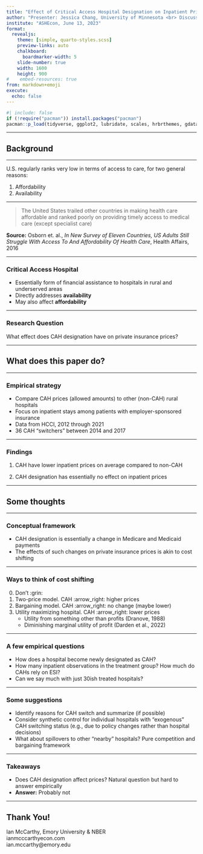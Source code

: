 ```yaml
---
title: "Effect of Critical Access Hospital Designation on Inpatient Prices in Employer-Sponsored Insurance"
author: "Presenter: Jessica Chang, University of Minnesota <br> Discussant: Ian McCarthy, Emory University and NBER"
institute: "ASHEcon, June 13, 2023"
format: 
  revealjs:
    theme: [simple, quarto-styles.scss]
    preview-links: auto
    chalkboard:
      boardmarker-width: 5
    slide-number: true
    width: 1600
    height: 900
#    embed-resources: true
from: markdown+emoji
execute: 
  echo: false
---
```


```r
#| include: false
if (!require("pacman")) install.packages("pacman")
pacman::p_load(tidyverse, ggplot2, lubridate, scales, hrbrthemes, gdata, ggforce, gganimate)
```

---

## Background {.section-divider}

---

U.S. regularly ranks very low in terms of access to care, for two general reasons:

1. Affordability
2. Availability


---

> The United States trailed other countries in making health care affordable and ranked poorly on providing timely access to medical care (except specialist care)

::: aside
**Source:** Osborn et. al., *In New Survey of Eleven Countries, US Adults Still Struggle With Access To And Affordability Of Health Care*, Health Affairs, 2016
:::


---

### Critical Access Hospital

- Essentially form of financial assistance to hospitals in rural and underserved areas
- Directly addresses **availability**
- May also affect **affordability**


---

### Research Question

What effect does CAH designation have on private insurance prices?



---

## What does this paper do? {.section-divider}


---

### Empirical strategy

- Compare CAH prices (allowed amounts) to other (non-CAH) rural hospitals
- Focus on inpatient stays among patients with employer-sponsored insurance
- Data from HCCI, 2012 through 2021
- 36 CAH "switchers" between 2014 and 2017


---

### Findings

:::{.fragment}
1. CAH have lower inpatient prices on average compared to non-CAH
:::

:::{.fragment}
2. CAH designation has essentially no effect on inpatient prices
:::

---

## Some thoughts {.section-divider}


---

### Conceptual framework

- CAH designation is essentially a change in Medicare and Medicaid payments
- The effects of such changes on private insurance prices is akin to cost shifting

---

### Ways to think of cost shifting

:::{.incremental}
0. Don't :grin:
1. Two-price model. CAH :arrow_right: higher prices
2. Bargaining model. CAH :arrow_right: no change (maybe lower)
3. Utility maximizing hospital. CAH :arrow_right: lower prices
    - Utility from something other than profits (Dranove, 1988)
    - Diminishing marginal utility of profit (Darden et al., 2022)
:::

---

### A few empirical questions

- How does a hospital become newly designated as CAH?
- How many inpatient observations in the treatment group? How much do CAHs rely on ESI?
- Can we say much with just 30ish treated hospitals? 

---

### Some suggestions

- Identify reasons for CAH switch and summarize (if possible)
- Consider synthetic control for individual hospitals with "exogenous" CAH switching status (e.g., due to policy changes rather than hospital decisions)
- What about spillovers to other "nearby" hospitals? Pure competition and bargaining framework

---

### Takeaways

- Does CAH designation affect prices? Natural question but hard to answer empirically
- **Answer:** Probably not

---

## Thank You! {.section-divider}

::: footnote
Ian McCarthy, Emory University & NBER<br>
ianmcccarthyecon.com<br>
ian.mccarthy@emory.edu
:::
   